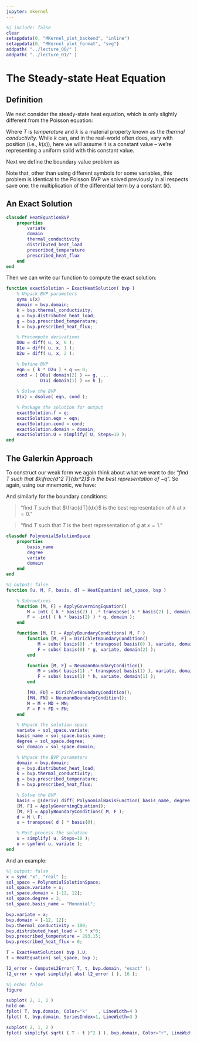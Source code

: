 ```yaml
---
jupyter: mkernel
---
```


```matlab
%| include: false
clear
setappdata(0, "MKernel_plot_backend", "inline")
setappdata(0, "MKernel_plot_format", "svg")
addpath( "../lecture_00/" )
addpath( "../lecture_01/" )
```

# The Steady-state Heat Equation
## Definition
We next consider the steady-state heat equation, which is only slightly different from the Poisson equation:

```{=latex}
\begin{equation}
    k \frac{d^2 T}{dx^2} = -q
\end{equation}
```

Where $T$ is *temperature* and $k$ is a material property known as the *thermal conductivity*.
While $k$ can, and in the real-world often does, vary with position (i.e., $k(x)$), here we will assume it is a constant value -- we're representing a uniform solid with this constant value.

Next we define the boundary value problem as

```{=latex}
\begin{align*}
    \mathrm{Let} \ \Omega &= [0, 1] \\
    T(1) &= g \\
    \frac{dT}{dx}(0) &= h
\end{align*}
```

Note that, other than using different symbols for some variables, this problem is identical to the Poisson BVP we solved previously in all respects save one: the multiplication of the differential term by a constant ($k$).

## An Exact Solution

```matlab
classdef HeatEquationBVP
    properties
        variate
        domain
        thermal_conductivity
        distributed_heat_load
        prescribed_temperature
        prescribed_heat_flux
    end
end
```

Then we can write our function to compute the exact solution:

```matlab
function exactSolution = ExactHeatSolution( bvp )
    % Unpack BVP parameters
    syms u(x)
    domain = bvp.domain;
    k = bvp.thermal_conductivity;
    q = bvp.distributed_heat_load;
    g = bvp.prescribed_temperature;
    h = bvp.prescribed_heat_flux;

    % Precompute derivatives
    D0u = diff( u, x, 0 );
    D1u = diff( u, x, 1 );
    D2u = diff( u, x, 2 );

    % Define BVP
    eqn = ( k * D2u ) + q == 0;
    cond = [ D0u( domain(2) ) == g, ...
             D1u( domain(1) ) == h ];
    
    % Solve the BVP
    U(x) = dsolve( eqn, cond );

    % Package the solution for output
    exactSolution.f = q;
    exactSolution.eqn = eqn;
    exactSolution.cond = cond;
    exactSolution.domain = domain;
    exactSolution.U = simplify( U, Steps=10 );
end
```

## The Galerkin Approach
To construct our weak form we again think about what we want to do: "*find $T$ such that $k\frac{d^2 T}{dx^2}$ is the best representation of $-q$*".
So again, using our mnemonic, we have:

```{=latex}
\begin{equation}
    \Inner{k\frac{d^2 T}{dx^2}}{k\frac{d^2 T}{dx^2}} = \Inner{k\frac{d^2 T}{dx^2}}{-q}
\end{equation}
```

And similarly for the boundary conditions:

> "find $T$ such that $\frac{dT}{dx}$ is the best representation of $h$ at $x=0$."

```{=latex}
\begin{equation}
    \Inner{\frac{d T}{dx}}{\frac{d T}{dx}}_{x=0} = \Inner{k\frac{d T}{dx}}{h}_{x=0}
\end{equation}
```

> "find $T$ such that $T$ is the best representation of $g$ at $x=1$."

```{=latex}
\begin{equation}
    \Inner{T}{T}_{x=1} = \Inner{T}{g}_{x=1}
\end{equation}
```

```matlab
classdef PolynomialSolutionSpace
    properties
        basis_name
        degree
        variate
        domain
    end
end
```

```matlab
%| output: false
function [u, M, F, basis, d] = HeatEquation( sol_space, bvp )

    % Subroutines
    function [M, F] = ApplyGoverningEquation()
        M = int( ( k * basis(2) ) .* transpose( k * basis(2) ), domain );
        F = -int( ( k * basis(2) ) * q, domain );
    end

    function [M, F] = ApplyBoundaryConditions( M, F )
        function [M, F] = DirichletBoundaryCondition()
            M = subs( basis(0) .* transpose( basis(0) ), variate, domain(2) );
            F = subs( basis(0) * g, variate, domain(2) );
        end

        function [M, F] = NeumannBoundaryCondition()
            M = subs( basis(1) .* transpose( basis(1) ), variate, domain(1) );
            F = subs( basis(1) * h, variate, domain(1) );
        end

        [MD, FD] = DirichletBoundaryCondition();
        [MN, FN] = NeumannBoundaryCondition();
        M = M + MD + MN;
        F = F + FD + FN;
    end

    % Unpack the solution space
    variate = sol_space.variate;
    basis_name = sol_space.basis_name;
    degree = sol_space.degree;
    sol_domain = sol_space.domain;

    % Unpack the BVP parameters
    domain = bvp.domain;
    q = bvp.distributed_heat_load;
    k = bvp.thermal_conductivity;
    g = bvp.prescribed_temperature;
    h = bvp.prescribed_heat_flux;

    % Solve the BVP
    basis = @(deriv) diff( PolynomialBasisFunction( basis_name, degree, variate, sol_domain ), variate, deriv );
    [M, F] = ApplyGoverningEquation();
    [M, F] = ApplyBoundaryConditions( M, F );
    d = M \ F;
    u = transpose( d ) * basis(0);

    % Post-process the solution
    u = simplify( u, Steps=10 );
    u = symfun( u, variate );
end
```

And an example:

```matlab
%| output: false
x = sym( "x", "real" );
sol_space = PolynomialSolutionSpace;
sol_space.variate = x;
sol_space.domain = [-12, 12];
sol_space.degree = 3;
sol_space.basis_name = "Monomial";

bvp.variate = x;
bvp.domain = [-12, 12];
bvp.thermal_conductivity = 100;
bvp.distributed_heat_load = 5 * x^0;
bvp.prescribed_temperature = 293.15;
bvp.prescribed_heat_flux = 0;

T = ExactHeatSolution( bvp ).U;
t = HeatEquation( sol_space, bvp );

l2_error = ComputeL2Error( T, t, bvp.domain, "exact" );
l2_error = vpa( simplify( abs( l2_error ) ), 16 );
```

```{=latex}
\begin{align*}
    T(x) = -\frac{x^2}{40} - \frac{3x}{5} + \frac{6079}{20} \\
    \tilde{T}(x) = -\frac{x^2}{40} - \frac{3x}{5} + \frac{6079}{20}
\end{align*}
```

```matlab
%| echo: false
figure

subplot( 2, 1, 1 )
hold on
fplot( T, bvp.domain, Color="k"    , LineWidth=4 )
fplot( t, bvp.domain, SeriesIndex=1, LineWidth=3 )

subplot( 2, 1, 2 )
fplot( simplify( sqrt( ( T - t )^2 ) ), bvp.domain, Color="r", LineWidth=4 )
```